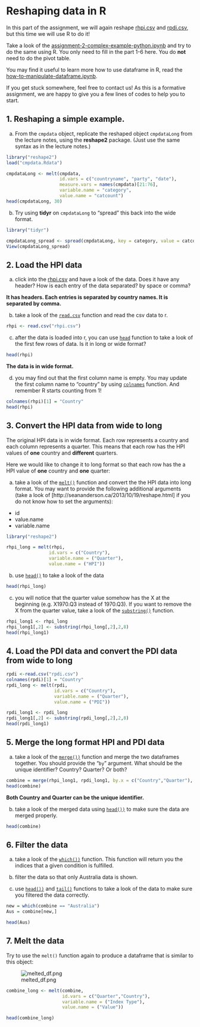 # Reshaping data in R

In this part of the assignment, we will again reshape [rhpi.csv](rhpi.csv) and [rpdi.csv](rpdi.csv), but this time we will use R to do it!

Take a look of the [assignment-2-complex-example-python.ipynb](assignment-2-complex-example-python.ipynb) and try to do the same using R. You only need to fill in the part 1-6 here. You do **not** need to do the pivot table.

You may find it useful to learn more how to use dataframe in R, read the [how-to-manipulate-dataframe.ipynb](how-to-manipulate-dataframe.ipynb).

If you get stuck somewhere, feel free to contact us! As this is a formative assignment, we are happy to give you a few lines of codes to help you to start.

## 1.  **Reshaping a simple example.**

a.  From the `cmpdata` object, replicate the reshaped object `cmpdataLong` from the lecture notes, using the **reshape2** package.  (Just use the same syntax as in the lecture notes.)

```{r}
library("reshape2")
load("cmpdata.Rdata")

cmpdataLong <- melt(cmpdata,
                    id.vars = c("countryname", "party", "date"),
                    measure.vars = names(cmpdata)[21:76],
                    variable.name = "category",
                    value.name = "catcount")
head(cmpdataLong, 30)
```

b.  Try using **tidyr** on `cmpdataLong` to "spread" this back into the wide format.

```{r}
library("tidyr")

cmpdataLong_spread <- spread(cmpdataLong, key = category, value = catcount)
View(cmpdataLong_spread)
```


## 2. Load the HPI data

a. click into the [rhpi.csv](rhpi.csv) and have a look of the data. Does it have any header? How is each entry of the data separated? by space or comma?

**It has headers. Each entries is separated by country names. It is separated by comma.**

b. take a look of the [```read.csv```](https://stat.ethz.ch/R-manual/R-devel/library/utils/html/read.table.html) function and read the csv data to r.

```{r}
rhpi <- read.csv("rhpi.csv")
```

c. after the data is loaded into r, you can use [```head```](https://stat.ethz.ch/R-manual/R-devel/library/utils/html/head.html) function to take a look of the first few rows of data. Is it in long or wide format?

```{r}
head(rhpi)
```
**The data is in wide format.**

d. you may find out that the first column name is empty. You may update the first column name to "country" by using [```colnames```](https://stat.ethz.ch/R-manual/R-devel/library/base/html/colnames.html) function. And remember R starts counting from 1!

```{r}
colnames(rhpi)[1] = "Country"
head(rhpi)
```

## 3. Convert the HPI data from wide to long

The original HPI data is in wide format. Each row represents a country and each column represents a quarter. This means that each row has the HPI values of **one** country and **different** quarters.

Here we would like to change it to long format so that each row has the a HPI value of **one** country and **one** quarter:

a. take a look of the [`melt()`](https://cran.r-project.org/web/packages/reshape2/reshape2.pdf) function and convert the the HPI data into long format. You may want to provide the following additional arguments (take a look of [http://seananderson.ca/2013/10/19/reshape.html] if you do not know how to set the arguments):
  * id
  * value.name
  * variable.name

```{r}
library("reshape2")

rhpi_long = melt(rhpi,
                id.vars = c("Country"),
                variable.name = ("Quarter"),
                value.name = ("HPI"))
```

b. use [`head()`](https://stat.ethz.ch/R-manual/R-devel/library/utils/html/head.html) to take a look of the data

```{r}
head(rhpi_long)
```

c. you will notice that the quarter value somehow has the X at the beginning (e.g. X1970.Q3 instead of 1970.Q3). If you want to remove the X from the quarter value, take a look of the [`substring()`](https://stat.ethz.ch/R-manual/R-devel/library/base/html/substr.html) function.

```{r}
rhpi_long1 <- rhpi_long
rhpi_long1[,2] <- substring(rhpi_long[,2],2,8)
head(rhpi_long1)
```

## 4. Load the PDI data and convert the PDI data from wide to long

```{r}
rpdi <-read.csv("rpdi.csv")
colnames(rpdi)[1] = "Country"
rpdi_long <- melt(rpdi,
                  id.vars = c("Country"),
                  variable.name = ("Quarter"),
                  value.name = ("PDI"))

rpdi_long1 <- rpdi_long
rpdi_long1[,2] <- substring(rpdi_long[,2],2,8)
head(rpdi_long1)
```

## 5. Merge the long format HPI and PDI data

a. take a look of the [`merge())`](https://stat.ethz.ch/R-manual/R-devel/library/base/html/merge.html) function and merge the two dataframes together. You should provide the "```by```" argument. What should be the unique identifier? Country? Quarter? Or both?

```{r}
combine = merge(rhpi_long1, rpdi_long1, by.x = c("Country","Quarter"), by.y = c("Country","Quarter"))
head(combine)
```
**Both Country and Quarter can be the unique identifier.**

b. take a look of the merged data using [`head())`](https://stat.ethz.ch/R-manual/R-devel/library/utils/html/head.html) to make sure the data are merged properly.

```{r}
head(combine)
```

## 6. Filter the data

a. take a look of the [`which())`](https://stat.ethz.ch/R-manual/R-devel/library/base/html/which.html) function. This function will return you the indices that a given condition is fulfilled.

b. filter the data so that only Australia data is shown.

c. use [`head())`](https://stat.ethz.ch/R-manual/R-devel/library/utils/html/head.html) and [`tail()`](https://stat.ethz.ch/R-manual/R-devel/library/utils/html/head.html) functions to take a look of the data to make sure you filtered the data correctly.

```{r}
new = which(combine == "Australia")
Aus = combine[new,]

head(Aus)
```

## 7. Melt the data

Try to use the `melt()` function again to produce a dataframe that is similar to this object:

![melted_df.png](melted_df.png)

```{r}
combine_long <- melt(combine,
                     id.vars = c("Quarter","Country"),
                     variable.name = ("Index Type"),
                     value.name = ("Value"))

head(combine_long)
```



